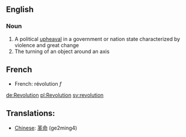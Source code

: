==English==
===Noun===
#A political [[upheaval]] in a government or nation state characterized by violence and great change
#The turning of an object around an axis

==French==
*French: révolution ''f''

[[de:Revolution]]
[[pl:Revolution]]
[[sv:revolution]]

==Translations:==
*[[Chinese]]: [[革命]] (ge2ming4)